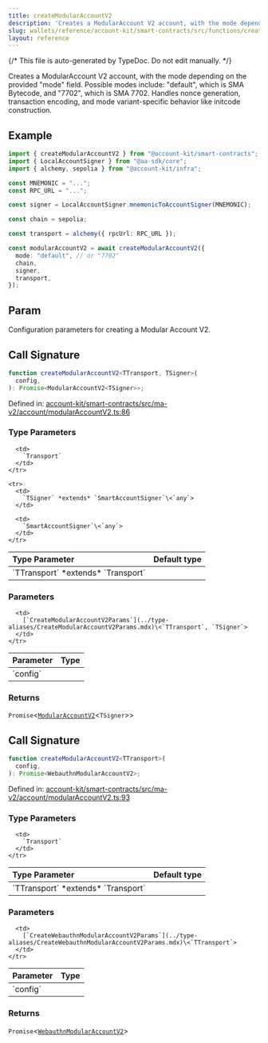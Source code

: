 ```yaml
---
title: createModularAccountV2
description: 'Creates a ModularAccount V2 account, with the mode depending on the provided "mode" field. Possible modes include: "default", which is SMA Bytecode, and "7702", which is SMA 7702. Handles nonce generation, transaction encoding, and mode variant-specific behavior like initcode construction.'
slug: wallets/reference/account-kit/smart-contracts/src/functions/createModularAccountV2
layout: reference
---
```


{/* This file is auto-generated by TypeDoc. Do not edit manually. */}

Creates a ModularAccount V2 account, with the mode depending on the provided "mode" field.
Possible modes include: "default", which is SMA Bytecode, and "7702", which is SMA 7702.
Handles nonce generation, transaction encoding, and mode variant-specific behavior like initcode construction.

## Example

```ts twoslash
import { createModularAccountV2 } from "@account-kit/smart-contracts";
import { LocalAccountSigner } from "@aa-sdk/core";
import { alchemy, sepolia } from "@account-kit/infra";

const MNEMONIC = "...";
const RPC_URL = "...";

const signer = LocalAccountSigner.mnemonicToAccountSigner(MNEMONIC);

const chain = sepolia;

const transport = alchemy({ rpcUrl: RPC_URL });

const modularAccountV2 = await createModularAccountV2({
  mode: "default", // or "7702"
  chain,
  signer,
  transport,
});
```

## Param

Configuration parameters for creating a Modular Account V2.

## Call Signature

```ts
function createModularAccountV2<TTransport, TSigner>(
  config,
): Promise<ModularAccountV2<TSigner>>;
```

Defined in: [account-kit/smart-contracts/src/ma-v2/account/modularAccountV2.ts:86](https://github.com/alchemyplatform/aa-sdk/blob/08ef11b1fc98663df6a97fa93722c7f14b33f1cc/account-kit/smart-contracts/src/ma-v2/account/modularAccountV2.ts#L86)

### Type Parameters

<table>
  <thead>
    <tr>
      <th align="left">Type Parameter</th>
      <th align="left">Default type</th>
    </tr>
  </thead>

  <tbody>
    <tr>
      <td>
        `TTransport` *extends* `Transport`
      </td>

      <td>
        `Transport`
      </td>
    </tr>

    <tr>
      <td>
        `TSigner` *extends* `SmartAccountSigner`\<`any`>
      </td>

      <td>
        `SmartAccountSigner`\<`any`>
      </td>
    </tr>

  </tbody>
</table>

### Parameters

<table>
  <thead>
    <tr>
      <th align="left">Parameter</th>
      <th align="left">Type</th>
    </tr>
  </thead>

  <tbody>
    <tr>
      <td>
        `config`
      </td>

      <td>
        [`CreateModularAccountV2Params`](../type-aliases/CreateModularAccountV2Params.mdx)\<`TTransport`, `TSigner`>
      </td>
    </tr>

  </tbody>
</table>

### Returns

`Promise`\<[`ModularAccountV2`](../type-aliases/ModularAccountV2.mdx)\<`TSigner`>>

## Call Signature

```ts
function createModularAccountV2<TTransport>(
  config,
): Promise<WebauthnModularAccountV2>;
```

Defined in: [account-kit/smart-contracts/src/ma-v2/account/modularAccountV2.ts:93](https://github.com/alchemyplatform/aa-sdk/blob/08ef11b1fc98663df6a97fa93722c7f14b33f1cc/account-kit/smart-contracts/src/ma-v2/account/modularAccountV2.ts#L93)

### Type Parameters

<table>
  <thead>
    <tr>
      <th align="left">Type Parameter</th>
      <th align="left">Default type</th>
    </tr>
  </thead>

  <tbody>
    <tr>
      <td>
        `TTransport` *extends* `Transport`
      </td>

      <td>
        `Transport`
      </td>
    </tr>

  </tbody>
</table>

### Parameters

<table>
  <thead>
    <tr>
      <th align="left">Parameter</th>
      <th align="left">Type</th>
    </tr>
  </thead>

  <tbody>
    <tr>
      <td>
        `config`
      </td>

      <td>
        [`CreateWebauthnModularAccountV2Params`](../type-aliases/CreateWebauthnModularAccountV2Params.mdx)\<`TTransport`>
      </td>
    </tr>

  </tbody>
</table>

### Returns

`Promise`\<[`WebauthnModularAccountV2`](../type-aliases/WebauthnModularAccountV2.mdx)>
